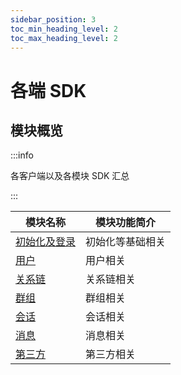 ```yaml
---
sidebar_position: 3
toc_min_heading_level: 2
toc_max_heading_level: 2
---
```


# 各端 SDK

## 模块概览

:::info

各客户端以及各模块 SDK 汇总

:::

| 模块名称                                                 | 模块功能简介           |
| -------------------------------------------------------- | ---------------------- |
| [初始化及登录](docs/sdks/api/initialization/index.mdx) | 初始化等基础相关 |
| [用户](docs/sdks/api/user/index.mdx)                     | 用户相关         |
| [关系链](docs/sdks/api/relation/index.mdx)                 | 关系链相关       |
| [群组](docs/sdks/api/group/index.mdx)                   | 群组相关         |
| [会话](docs/sdks/api/conversation/index.mdx)                   | 会话相关         |
| [消息](docs/sdks/api/message/index.mdx)                   | 消息相关         |
| [第三方](docs/sdks/api/third/index.mdx)                   | 第三方相关         |